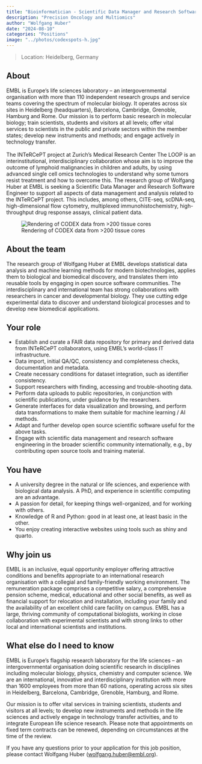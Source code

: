 ```yaml
---
title: "Bioinformatician - Scientific Data Manager and Research Software Engineer"
description: "Precision Oncology and Multiomics"
author: "Wolfgang Huber"
date: "2024-08-10"
categories: "Positions"
image: "../photos/codexspots-h.jpg"
---
```


> Location: Heidelberg, Germany\
<!--
> Staff Category: 4, 5, 6 depending on experience and qualifications\
> Contract duration: until 12/2026\
> Job ad at EMBL HR site: <https://www.embl.org/jobs/position/HD02682>\
-->

## About

::: {layout="[[77,23]]"}

EMBL is Europe’s life sciences laboratory – an intergovernmental organisation with more than 110 independent research groups and service teams covering the spectrum of molecular biology. It operates across six sites in Heidelberg (headquarters), Barcelona, Cambridge, Grenoble, Hamburg and Rome. Our mission is to perform basic research in molecular biology; train scientists, students and visitors at all levels; offer vital services to scientists in the public and private sectors within the member states; develop new instruments and methods; and engage actively in technology transfer.\
\
The INTeRCePT project at Zurich’s Medical Research Center The LOOP is an interinstitutional, interdisciplinary collaboration whose aim is to improve the outcome of lymphoid malignancies in children and adults, by using advanced single cell omics technologies to understand why some tumors resist treatment and how to overcome this. The research group of Wolfgang Huber at EMBL is seeking a Scientific Data Manager and Research Software Engineer to support all aspects of data management and analysis related to the INTeRCePT project. This includes, among others, CITE-seq, scDNA-seq, high-dimensional flow cytometry, multiplexed immunohistochemistry, high-throughput drug response assays, clinical patient data.

![Rendering of CODEX data from >200 tissue cores](../photos/codexspots-v.jpg)

:::

## About the team 

The research group of Wolfgang Huber at EMBL develops statistical data analysis and machine learning methods for modern biotechnologies, applies them to biological and biomedical discovery, and translates them into reusable tools by engaging in open source software communities. The interdisciplinary and international team has strong collaborations with researchers in cancer and developmental biology. They use cutting edge experimental data to discover and understand biological processes and to develop new biomedical applications. 


## Your role

- Establish and curate a FAIR data repository for primary and derived data from INTeRCePT collaborators, using EMBL’s world-class IT infrastructure.
- Data import, initial QA/QC, consistency and completeness checks, documentation and metadata.
- Create necessary conditions for dataset integration, such as identifier consistency.
- Support researchers with finding, accessing and trouble-shooting data.
- Perform data uploads to public repositories, in conjunction with scientific publications, under guidance by the researchers.
- Generate interfaces for data visualization and browsing, and perform data transformations to make them suitable for machine learning / AI methods.
- Adapt and further develop open source scientific software useful for the above tasks.
- Engage with scientific data management and research software engineering in the broader scientific community internationally, e.g., by contributing open source tools and training material.



## You have

- A university degree in the natural or life sciences, and experience with biological data analysis. A PhD, and experience in scientific computing are an advantage.
- A passion for detail, for keeping things well-organized, and for working with others.
- Knowledge of R and Python: good in at least one, at least basic in the other.
- You enjoy creating interactive websites using tools such as shiny and quarto.


## Why join us

EMBL is an inclusive, equal opportunity employer offering attractive conditions and benefits appropriate to an international research organisation with a collegial and family-friendly working environment. The remuneration package comprises a competitive salary, a comprehensive pension scheme, medical, educational and other social benefits, as well as financial support for relocation and installation, including your family and the availability of an excellent child care facility on campus. EMBL has a large, thriving community of computational biologists, working in close collaboration with experimental scientists and with strong links to other local and international scientists and institutions.

## What else do I need to know

EMBL is Europe’s flagship research laboratory for the life sciences – an intergovernmental organisation doing scientific research in disciplines including molecular biology, physics, chemistry and computer science. We are an international, innovative and interdisciplinary institution with more than 1600 employees from more than 60 nations, operating across six sites in Heidelberg, Barcelona, Cambridge, Grenoble, Hamburg, and Rome.

Our mission is to offer vital services in training scientists, students and visitors at all levels; to develop new instruments and methods in the life sciences and actively engage in technology transfer activities, and to integrate European life science research. Please note that appointments on fixed term contracts can be renewed, depending on circumstances at the time of the review.

If you have any questions prior to your application for this job position, please contact Wolfgang Huber (<wolfgang.huber@embl.org>).


 
